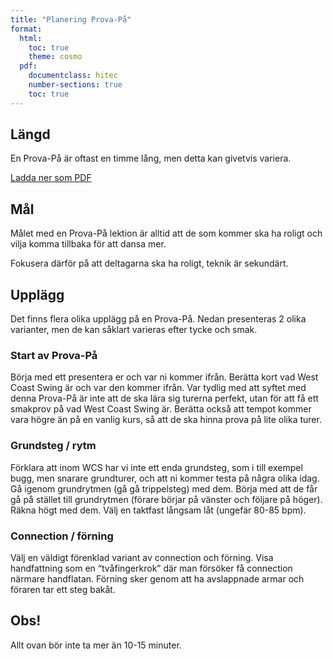 ---
title: "Planering Prova-På"
format:
  html: 
    toc: true
    theme: cosmo
  pdf: 
    documentclass: hitec
    number-sections: true
    toc: true
---

## Längd

En Prova-På är oftast en timme lång, men detta kan givetvis variera.

[Ladda ner som PDF](try-out.pdf){target="_blank"}

## Mål

Målet med en Prova-På lektion är alltid att de som kommer ska ha roligt och vilja komma tillbaka för att dansa mer. 

Fokusera därför på att deltagarna ska ha roligt, teknik är sekundärt.

## Upplägg

Det finns flera olika upplägg på en Prova-På. Nedan presenteras 2 olika varianter, men de kan såklart varieras efter tycke och smak.


### Start av Prova-På

Börja med ett presentera er och var ni kommer ifrån. Berätta kort vad West Coast Swing är och var den kommer ifrån. Var tydlig med att syftet med denna Prova-På är inte att de ska lära sig turerna perfekt, utan för att få ett smakprov på vad West Coast Swing är. Berätta också att tempot kommer vara högre än på en vanlig kurs, så att de ska hinna prova på lite olika turer.

### Grundsteg / rytm

Förklara att inom WCS har vi inte ett enda grundsteg, som i till exempel bugg, men snarare grundturer, och att ni kommer testa på några olika idag. Gå igenom grundrytmen (gå gå trippelsteg) med dem. Börja med att de får gå på stället till grundrytmen (förare börjar på vänster och följare på höger). Räkna högt med dem. Välj en taktfast långsam låt (ungefär 80-85 bpm).

### Connection / förning

Välj en väldigt förenklad variant av connection och förning. Visa handfattning som en "tvåfingerkrok" där man försöker få connection närmare handflatan. Förning sker genom att ha avslappnade armar och föraren tar ett steg bakåt.

::: {.callout-warning icon=false}

## Obs!

Allt ovan bör inte ta mer än 10-15 minuter.

:::

